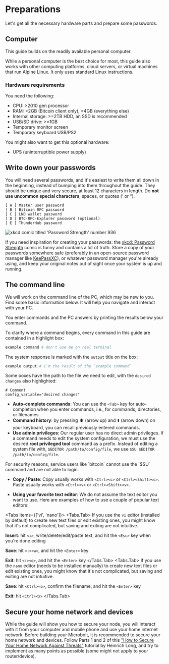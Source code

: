
[xkcd: Password Strength]: https://xkcd.com/936
[KeePassXC]: https://keepassxc.org
["How to Secure Your Home Network Against Threats"]: https://restoreprivacy.com/secure-home-network

# Preparations

Let's get all the necessary hardware parts and prepare some passwords.

## Computer

This guide builds on the readily available personal computer.

While a personal computer is the best choice for most, this guide also works
with other computing platforms, cloud servers, or virtual machines that run
Alpine Linux. It only uses standard Linux instructions.

### Hardware requirements

You need the following:
* CPU: >2010 gen processor
* RAM: >2GB (Bitcoin client only), >4GB (everything else)
* Internal storage: >=2TB HDD, an SSD is recommended
* USB/SD drive: >=1GB
* Temporary monitor screen
* Temporary keyboard USB/PS2

You might also want to get this optional hardware:
* UPS (uninterruptible power supply)

## Write down your passwords

You will need several passwords, and it's easiest to write them all down in the
beginning, instead of bumping into them throughout the guide. They should be
unique and very secure, at least 12 characters in length. Do **not use uncommon
special characters**, spaces, or quotes (‘ or “).

```
[ A ] Master user password
[ B ] Bitcoin RPC password
[ C ] LND wallet password
[ D ] BTC-RPC-Explorer password (optional)
[ E ] ThunderHub password
```

![xkcd comic titled 'Password Strength' number 936](/images/system/xkcd.webp)

If you need inspiration for creating your passwords: the
[xkcd: Password Strength] comic is funny and contains a lot of truth. Store a
copy of your passwords somewhere safe (preferably in an open-source password
manager like [KeePassXC]), or whatever password manager you're already using,
and keep your original notes out of sight once your system is up and running.

## The command line

We will work on the command line of the PC, which may be new to you. Find some
basic information below. It will help you navigate and interact with your PC.

You enter commands and the PC answers by printing the results below your
command.

To clarify where a command begins, every command in this guide are contained in
a highlight box:

```sh
example command # don't use me on real terminal
```

The system response is marked with the `output` title on the box:

```sh filename="output"
example output # i'm the result of the `example command`
```

Some boxes have the path to the file we need to edit, with the `desired changes`
also highlighted:

```nginx filename="/path/to/config/file" {2}
# Comment
config_variable="desired changes"
```

* **Auto-complete commands**: You can use the `<Tab>` key for auto-completion
when you enter commands, i.e., for commands, directories, or filenames.
* **Command history**: by pressing ⬆️ (arrow up) and ⬇️ (arrow down) on your
keyboard, you can recall previously entered commands.
* **Use admin privileges**: Our regular user has no direct admin privileges. If
a command needs to edit the system configuration, we must use the desired
**root privileged tool** command as a prefix. Instead of editing a system file
with, `$EDITOR /path/to/config/file`, we use `$SU $EDITOR /path/to/config/file`.

<Callout type="warning">
For security reasons, service users like `bitcoin` cannot use the `$SU` command
and are not able to login.
</Callout>

* **Copy / Paste**: Copy usually works with `<Ctrl><c>` or `<Ctrl><Shift><c>`.
Paste usually works with `<Ctrl><v>` or `<Ctrl><Shift><v>`.

* **Using your favorite text editor**: We do not assume the text editor you want
to use. Here are examples of how to use a couple of popular text editors:

<Tabs items={['vi', 'nano']}>
    <Tabs.Tab>
If you use the `vi` editor (installed by default) to create new text files or
edit existing ones, you might know that it's not complicated, but saving and
exiting are not intuitive.

  **Insert**: hit `<i>`, write/delete/edit/paste text, and hit the `<Esc>` key
  when you're done editing

  **Save**: hit `<:><w>`, and hit the `<Enter>` key

  **Exit**: hit `<:><q>`, and hit the `<Enter>` key
    </Tabs.Tab>
    <Tabs.Tab>
If you use the `nano` editor (needs to be installed manually) to create new text
files or edit existing ones, you might know that it's not complicated, but
saving and exiting are not intuitive.

  **Save**: hit `<Ctrl><o>`, confirm the filename, and hit the `<Enter>` key

  **Exit**: hit `<Ctrl><x>`
    </Tabs.Tab>
</Tabs>

## Secure your home network and devices

While the guide will show you how to secure your node, you will interact with it
from your computer and mobile phone and use your home internet network. Before
building your Microbolt, it is recommended to secure your home network and
devices. Follow Parts 1 and 2 of this ["How to Secure Your Home Network Against
Threats"] tutorial by Heinrich Long, and try to implement as many points as
possible (some might not apply to your router/device).